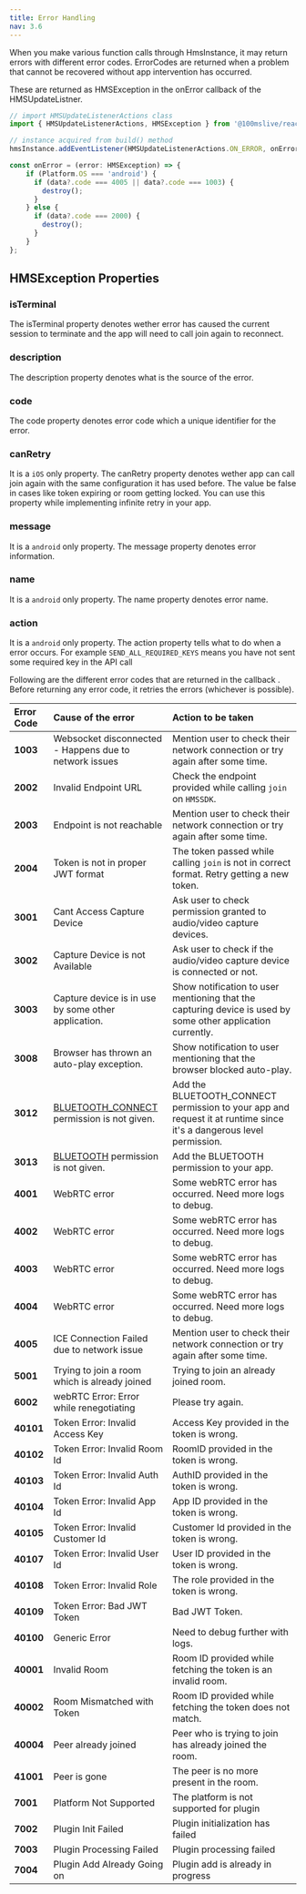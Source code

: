 ```yaml
---
title: Error Handling
nav: 3.6
---
```


When you make various function calls through HmsInstance, it may return errors with different error codes. ErrorCodes are returned when a problem that cannot be recovered without app intervention has occurred.

These are returned as HMSException in the onError callback of the HMSUpdateListner.

```js
// import HMSUpdateListenerActions class
import { HMSUpdateListenerActions, HMSException } from '@100mslive/react-native-hms';

// instance acquired from build() method
hmsInstance.addEventListener(HMSUpdateListenerActions.ON_ERROR, onError);

const onError = (error: HMSException) => {
    if (Platform.OS === 'android') {
      if (data?.code === 4005 || data?.code === 1003) {
        destroy();
      }
    } else {
      if (data?.code === 2000) {
        destroy();
      }
    }
};
```
## HMSException Properties

### isTerminal

The isTerminal property denotes wether error has caused the current session to terminate and the app will need to call join again to reconnect. 

### description

The description property denotes what is the source of the error.

### code

The code property denotes error code which a unique identifier for the error.

### canRetry

It is a `iOS` only property. The canRetry property denotes wether app can call join again with the same configuration it has used before. The value be false in cases like token expiring or room getting locked. You can use this property while implementing infinite retry in your app.

### message

It is a `android` only property. The message property denotes error information.

### name

It is a `android` only property. The name property denotes error name.

### action

It is a `android` only property. The action property tells what to do when a error occurs. For example `SEND_ALL_REQUIRED_KEYS` means you have not sent some required key in the API call

Following are the different error codes that are returned in the callback . Before returning any error code, it retries the errors (whichever is possible).

| **Error Code** | **Cause of the error**                                                                                                              | **Action to be taken**                                                                                              |
| :------------- | :---------------------------------------------------------------------------------------------------------------------------------- | :------------------------------------------------------------------------------------------------------------------ |
| **1003**       | Websocket disconnected - Happens due to network issues                                                                              | Mention user to check their network connection or try again after some time.                                        |
| **2002**       | Invalid Endpoint URL                                                                                                                | Check the endpoint provided while calling `join` on `HMSSDK`.                                                       |
| **2003**       | Endpoint is not reachable                                                                                                           | Mention user to check their network connection or try again after some time.                                        |
| **2004**       | Token is not in proper JWT format                                                                                                   | The token passed while calling `join` is not in correct format. Retry getting a new token.                          |
| **3001**       | Cant Access Capture Device                                                                                                          | Ask user to check permission granted to audio/video capture devices.                                                |
| **3002**       | Capture Device is not Available                                                                                                     | Ask user to check if the audio/video capture device is connected or not.                                            |
| **3003**       | Capture device is in use by some other application.                                                                                 | Show notification to user mentioning that the capturing device is used by some other application currently.         |
| **3008**       | Browser has thrown an auto-play exception.                                                                                          | Show notification to user mentioning that the browser blocked auto-play.                                            |
| **3012**       | [BLUETOOTH_CONNECT](https://developer.android.com/reference/android/Manifest.permission#BLUETOOTH_CONNECT) permission is not given. | Add the BLUETOOTH_CONNECT permission to your app and request it at runtime since it's a dangerous level permission. |
| **3013**       | [BLUETOOTH](https://developer.android.com/reference/android/Manifest.permission#BLUETOOTH) permission is not given.                 | Add the BLUETOOTH permission to your app.                                                                           |
| **4001**       | WebRTC error                                                                                                                        | Some webRTC error has occurred. Need more logs to debug.                                                            |
| **4002**       | WebRTC error                                                                                                                        | Some webRTC error has occurred. Need more logs to debug.                                                            |
| **4003**       | WebRTC error                                                                                                                        | Some webRTC error has occurred. Need more logs to debug.                                                            |
| **4004**       | WebRTC error                                                                                                                        | Some webRTC error has occurred. Need more logs to debug.                                                            |
| **4005**       | ICE Connection Failed due to network issue                                                                                          | Mention user to check their network connection or try again after some time.                                        |
| **5001**       | Trying to join a room which is already joined                                                                                       | Trying to join an already joined room.                                                                              |
| **6002**       | webRTC Error: Error while renegotiating                                                                                             | Please try again.                                                                                                   |
| **40101**      | Token Error: Invalid Access Key                                                                                                     | Access Key provided in the token is wrong.                                                                          |
| **40102**      | Token Error: Invalid Room Id                                                                                                        | RoomID provided in the token is wrong.                                                                              |
| **40103**      | Token Error: Invalid Auth Id                                                                                                        | AuthID provided in the token is wrong.                                                                              |
| **40104**      | Token Error: Invalid App Id                                                                                                         | App ID provided in the token is wrong.                                                                              |
| **40105**      | Token Error: Invalid Customer Id                                                                                                    | Customer Id provided in the token is wrong.                                                                         |
| **40107**      | Token Error: Invalid User Id                                                                                                        | User ID provided in the token is wrong.                                                                             |
| **40108**      | Token Error: Invalid Role                                                                                                           | The role provided in the token is wrong.                                                                            |
| **40109**      | Token Error: Bad JWT Token                                                                                                          | Bad JWT Token.                                                                                                      |
| **40100**      | Generic Error                                                                                                                       | Need to debug further with logs.                                                                                    |
| **40001**      | Invalid Room                                                                                                                        | Room ID provided while fetching the token is an invalid room.                                                       |
| **40002**      | Room Mismatched with Token                                                                                                          | Room ID provided while fetching the token does not match.                                                           |
| **40004**      | Peer already joined                                                                                                                 | Peer who is trying to join has already joined the room.                                                             |
| **41001**      | Peer is gone                                                                                                                        | The peer is no more present in the room.                                                                            |
| **7001**       | Platform Not Supported                                                                                                              | The platform is not supported for plugin                                                                            |
| **7002**       | Plugin Init Failed                                                                                                                  | Plugin initialization has failed                                                                                    |
| **7003**       | Plugin Processing Failed                                                                                                            | Plugin processing failed                                                                                            |
| **7004**       | Plugin Add Already Going on                                                                                                         | Plugin add is already in progress                                                                                   |
